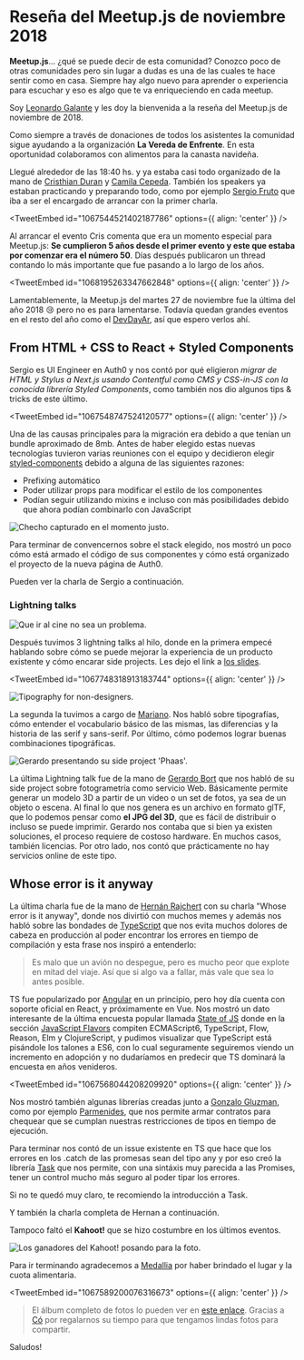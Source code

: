 

# Reseña del Meetup.js de noviembre 2018

**Meetup.js**... ¿qué se puede decir de esta comunidad? Conozco poco de otras comunidades pero sin lugar a dudas es una de las cuales te hace sentir como en casa. Siempre hay algo nuevo para aprender o experiencia para escuchar y eso es algo que te va enriqueciendo en cada meetup.

Soy [Leonardo Galante](https://twitter.com/lndgalante) y les doy la bienvenida a la reseña del Meetup.js de noviembre de 2018.

Como siempre a través de donaciones de todos los asistentes la comunidad sigue ayudando a la organización **La Vereda de Enfrente**. En esta oportunidad colaboramos con alimentos para la canasta navideña.

Llegué alrededor de las 18:40 hs. y ya estaba casi todo organizado de la mano de [Cristhian Duran](https://twitter.com/durancristhian) y [Camila Cepeda](https://twitter.com/camilunghi). También los speakers ya estaban practicando y preparando todo, como por ejemplo [Sergio Fruto](https://twitter.com/sergiofruto) que iba a ser el encargado de arrancar con la primer charla.

<TweetEmbed id="1067544521402187786" options={{ align: 'center' }} />

Al arrancar el evento Cris comenta que era un momento especial para Meetup.js: **Se cumplieron 5 años desde el primer evento y este que estaba por comenzar era el número 50**. Días después publicaron un thread contando lo más importante que fue pasando a lo largo de los años.

<TweetEmbed id="1068195263347662848" options={{ align: 'center' }} />

Lamentablemente, la Meetup.js del martes 27 de noviembre fue la última del año 2018 😢 pero no es para lamentarse. Todavía quedan grandes eventos en el resto del año como el [DevDayAr](https://devday-ar.com), así que espero verlos ahí.

## From HTML + CSS to React + Styled Components

Sergio es UI Engineer en Auth0 y nos contó por qué eligieron _migrar de HTML y Stylus a Next.js usando Contentful como CMS y CSS-in-JS con la conocida librería Styled Components_, como también nos dio algunos tips & tricks de este último.

<TweetEmbed id="1067548747524120577" options={{ align: 'center' }} />

Una de las causas principales para la migración era debido a que tenían un bundle aproximado de 8mb. Antes de haber elegido estas nuevas tecnologías tuvieron varias reuniones con el equipo y decidieron elegir [styled-components](https://www.styled-components.com/) debido a alguna de las siguientes razones:

- Prefixing automático
- Poder utilizar props para modificar el estilo de los componentes
- Podían seguir utilizando mixins e incluso con más posibilidades debido que ahora podían combinarlo con JavaScript

<Img
  src="/static/Blog/resena-meetup-noviembre-2018/checho.jpg"
  alt="Checho capturado en el momento justo."
/>

Para terminar de convencernos sobre el stack elegido, nos mostró un poco cómo está armado el código de sus componentes y cómo está organizado el proyecto de la nueva página de Auth0.

Pueden ver la charla de Sergio a continuación.

<YouTube videoId="7zkTBEUg3aA" containerClassName="video-wrapper" />

### Lightning talks

<Img
  src="/static/Blog/resena-meetup-noviembre-2018/leo.jpg"
  alt="Que ir al cine no sea un problema."
/>

Después tuvimos 3 lightning talks al hilo, donde en la primera empecé hablando sobre cómo se puede mejorar la experiencia de un producto existente y cómo encarar side projects. Les dejo el link a [los slides](http://bit.ly/lightning-sp).

<TweetEmbed id="1067748318913183744" options={{ align: 'center' }} />

<Img
  src="/static/Blog/resena-meetup-noviembre-2018/mariano.jpg"
  alt="Tipography for non-designers."
/>

La segunda la tuvimos a cargo de [Mariano](https://twitter.com/etmaroo). Nos habló sobre tipografías, cómo entender el vocabulario básico de las mismas, las diferencias y la historia de las serif y sans-serif. Por último, cómo podemos lograr buenas combinaciones tipográficas.

<Img
  src="/static/Blog/resena-meetup-noviembre-2018/gerardo.jpg"
  alt="Gerardo presentando su side project 'Phaas'."
/>

La última Lightning talk fue de la mano de [Gerardo Bort](https://twitter.com/gerardobort) que nos habló de su side project sobre fotogrametría como servicio Web. Básicamente permite generar un modelo 3D a partir de un video o un set de fotos, ya sea de un objeto o escena. Al final lo que nos genera es un archivo en formato glTF, que lo podemos pensar como **el JPG del 3D**, que es fácil de distribuir o incluso se puede imprimir. Gerardo nos contaba que si bien ya existen soluciones, el proceso requiere de costoso hardware. En muchos casos, también licencias. Por otro lado, nos contó que prácticamente no hay servicios online de este tipo.

## Whose error is it anyway

La última charla fue de la mano de [Hernán Rajchert](https://twitter.com/sherman3ero) con su charla "Whose error is it anyway", donde nos divirtió con muchos memes y además nos habló sobre las bondades de [TypeScript](https://www.typescriptlang.org/) que nos evita muchos dolores de cabeza en producción al poder encontrar los errores en tiempo de compilación y esta frase nos inspiró a entenderlo:

> Es malo que un avión no despegue, pero es mucho peor que explote en mitad del viaje. Así que si algo va a fallar, más vale que sea lo antes posible.

TS fue popularizado por [Angular](https://twitter.com/jorgeucano) en un principio, pero hoy día cuenta con soporte oficial en React, y próximamente en Vue. Nos mostró un dato interesante de la última encuesta popular llamada [State of JS](https://2018.stateofjs.com/) donde en la sección [JavaScript Flavors](https://2018.stateofjs.com/javascript-flavors/overview/) compiten ECMAScript6, TypeScript, Flow, Reason, Elm y ClojureScript, y pudimos visualizar que TypeScript está pisándole los talones a ES6, con lo cual seguramente seguiremos viendo un incremento en adopción y no dudaríamos en predecir que TS dominará la encuesta en años venideros.

<TweetEmbed id="1067568044208209920" options={{ align: 'center' }} />

Nos mostró también algunas librerías creadas junto a [Gonzalo Gluzman](https://twitter.com/dggluz), como por ejemplo [Parmenides](https://github.com/dggluz/parmenides), que nos permite armar contratos para chequear que se cumplan nuestras restricciones de tipos en tiempo de ejecución.

Para terminar nos contó de un issue existente en TS que hace que los errores en los .catch de las promesas sean del tipo any y por eso creó la librería [Task](https://github.com/ts-task/task) que nos permite, con una sintáxis muy parecida a las Promises, tener un control mucho más seguro al poder tipar los errores.

Si no te quedó muy claro, te recomiendo la introducción a Task.

<YouTube videoId="T7O1T1wmw00" containerClassName="video-wrapper" />

Y también la charla completa de Hernan a continuación.

<YouTube videoId="WIf582XYm-w" containerClassName="video-wrapper" />

Tampoco faltó el **Kahoot!** que se hizo costumbre en los últimos eventos.

<Img
  src="/static/Blog/resena-meetup-noviembre-2018/ganadores.jpg"
  alt="Los ganadores del Kahoot! posando para la foto."
/>

Para ir terminando agradecemos a [Medallia](https://www.medallia.com/) por haber brindado el lugar y la cuota alimentaria.

<TweetEmbed id="1067589200076316673" options={{ align: 'center' }} />

> El álbum completo de fotos lo pueden ver en [este enlace](https://www.facebook.com/groups/1572363023007913/permalink/2238298299747712/). Gracias a [Có](https://twitter.com/co_constanza) por regalarnos su tiempo para que tengamos lindas fotos para compartir.

Saludos!
